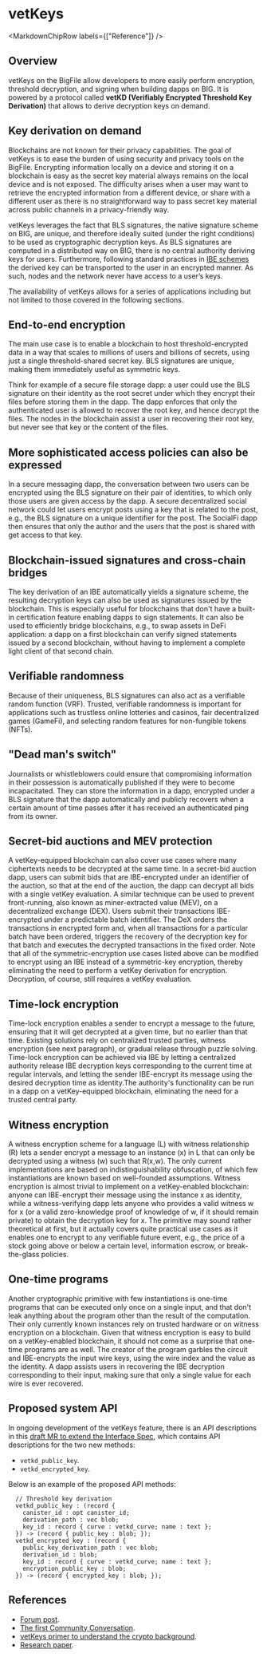 
# vetKeys

<MarkdownChipRow labels={["Reference"]} />

## Overview
vetKeys on the BigFile allow developers to more easily perform encryption, threshold decryption, and signing when building dapps on BIG. It is powered by a protocol called **vetKD (Verifiably Encrypted Threshold Key Derivation)** that allows to derive decryption keys on demand.

## Key derivation on demand
Blockchains are not known for their privacy capabilities. The goal of vetKeys is to ease the burden of using security and privacy tools on the BigFile. 
Encrypting information locally on a device and storing it on a blockchain is easy as the secret key material always remains on the local device and is not exposed.
The difficulty arises when a user may want to retrieve the encrypted information from a different device, or share with a different user as there is no straightforward way to pass secret key material across public channels in a privacy-friendly way. 

vetKeys leverages the fact that BLS signatures, the native signature scheme on BIG, are unique, and therefore ideally suited (under the right conditions) to be used as cryptographic decryption keys. As BLS signatures are computed in a distributed way on BIG, there is no central authority deriving keys for users. Furthermore, following standard practices in [IBE schemes](https://thebigfile.com/blog/features/vetkey-primer#identity-based-encryption-ibe) the derived key can be transported to the user in an encrypted manner. As such, nodes and the network never have access to a user’s keys.

The availability of vetKeys allows for a series of applications including but not limited to those covered in the following sections.

## End-to-end encryption

The main use case is to enable a blockchain to host threshold-encrypted data in a way that scales to millions of users and billions of secrets, using just a single threshold-shared secret key. BLS signatures are unique, making them immediately useful as symmetric keys.

Think for example of a secure file storage dapp: a user could use the BLS signature on their identity as the root secret under which they encrypt their files before storing them in the dapp.
The dapp enforces that only the authenticated user is allowed to recover the root key, and hence decrypt the files.
The nodes in the blockchain assist a user in recovering their root key, but never see that key or the content of the files.

## More sophisticated access policies can also be expressed
In a secure messaging dapp, the conversation between two users can be encrypted using the BLS signature on their pair of identities, to which only those users are given access by the dapp.
A secure decentralized social network could let users encrypt posts using a key that is related to the post, e.g., the BLS signature on a unique identifier for the post.
The SocialFi dapp then ensures that only the author and the users that the post is shared with get access to that key.

## Blockchain-issued signatures and cross-chain bridges
The key derivation of an IBE automatically yields a signature scheme, the resulting decryption keys can also be used as signatures issued by the blockchain.
This is especially useful for blockchains that don't have a built-in certification feature enabling dapps to sign statements.
It can also be used to efficiently bridge blockchains, e.g., to swap assets in DeFi application: a dapp on a first blockchain can verify signed statements issued by a second blockchain, without having to implement a complete light client of that second chain.

## Verifiable randomness
Because of their uniqueness, BLS signatures can also act as a verifiable random function (VRF). 
Trusted, verifiable randomness is important for applications such as trustless online lotteries and casinos, fair decentralized games (GameFi), and selecting random features for non-fungible tokens (NFTs). 

## "Dead man's switch"
Journalists or whistleblowers could ensure that compromising information in their possession is automatically published if they were to become incapacitated. 
They can store the information in a dapp, encrypted under a BLS signature that the dapp automatically and publicly recovers when a certain amount of time passes after it has received an authenticated ping from its owner.

## Secret-bid auctions and MEV protection
A vetKey-equipped blockchain can also cover use cases where many ciphertexts needs to be decrypted at the same time.
In a secret-bid auction dapp, users can submit bids that are IBE-encrypted under an identifier of the auction, so that at the end of the auction, the dapp can decrypt all bids with a single vetKey evaluation. A similar technique can be used to prevent front-running, also known as miner-extracted value (MEV), on a decentralized exchange (DEX). Users submit their transactions IBE-encrypted under a predictable batch identifier. The DeX orders the transactions in encrypted form and, when all transactions for a particular batch have been ordered, triggers the recovery of the decryption key for that batch and executes the decrypted transactions in the fixed order. Note that all of the symmetric-encryption use cases listed above can be modified to encrypt using an IBE instead of a symmetric-key encryption, thereby eliminating the need to perform a vetKey derivation for encryption. Decryption, of course, still requires a vetKey evaluation.

## Time-lock encryption
Time-lock encryption enables a sender to encrypt a message to the future, ensuring that it will get decrypted at a given time, but no earlier than that time. Existing solutions rely on centralized trusted parties, witness encryption (see next paragraph), or gradual release through puzzle solving. Time-lock encryption can be achieved via IBE by letting a centralized authority release IBE decryption keys corresponding to the current time at regular intervals, and letting the sender IBE-encrypt its message using the desired decryption time as identity.The authority's functionality can be run in a dapp on a vetKey-equipped blockchain, eliminating the need for a trusted central party.

## Witness encryption
A witness encryption scheme for a language (L) with witness relationship (R) lets a sender encrypt a message to an instance (x) in L that can only be decrypted using a witness (w) such that R(x,w). The only current implementations are based on indistinguishability obfuscation, of which few instantiations are known based on well-founded assumptions. Witness encryption is almost trivial to implement on a vetKey-enabled blockchain: anyone can IBE-encrypt their message using the instance x as identity, while a witness-verifying dapp lets anyone who provides a valid witness w for x (or a valid zero-knowledge proof of knowledge of w, if it should remain private) to obtain the decryption key for x. The primitive may sound rather theoretical at first, but it actually covers quite practical use cases as it enables one to encrypt to any verifiable future event, e.g., the price of a stock going above or below a certain level, information escrow, or break-the-glass policies.

## One-time programs
Another cryptographic primitive with few instantiations is one-time programs that can be executed only once on a single input, and that don't leak anything about the program other than the result of the computation. Their only currently known instances rely on trusted hardware or on witness encryption on a blockchain. Given that witness encryption is easy to build on a vetKey-enabled blockchain, it should not come as a surprise that one-time programs are as well. The creator of the program garbles the circuit and IBE-encrypts the input wire keys, using the wire index and the value as the identity. A dapp assists users in recovering the IBE decryption corresponding to their input, making sure that only a single value for each wire is ever recovered.

## Proposed system API
In ongoing development of the vetKeys feature, there is an API descriptions in this [draft MR to extend the Interface Spec](https://github.com/dfinity/interface-spec/pull/158), which contains API descriptions for the two new methods:
* `vetkd_public_key`.
* `vetkd_encrypted_key`.


Below is an example of the proposed API methods:

```
  // Threshold key derivation
  vetkd_public_key : (record {
    canister_id : opt canister_id;
    derivation_path : vec blob;
    key_id : record { curve : vetkd_curve; name : text };
  }) -> (record { public_key : blob; });
  vetkd_encrypted_key : (record {
    public_key_derivation_path : vec blob;
    derivation_id : blob;
    key_id : record { curve : vetkd_curve; name : text };
    encryption_public_key : blob;
  }) -> (record { encrypted_key : blob; });
```

## References
- [Forum post](https://forum.thebigfile.com/t/threshold-key-derivation-privacy-on-the-ic/16560).
- [The first Community Conversation](https://youtu.be/baM6jHnmMq8).
- [vetKeys primer to understand the crypto background](https://thebigfile.com/blog/features/vetkey-primer).
- [Research paper](https://eprint.iacr.org/2023/616.pdf).
